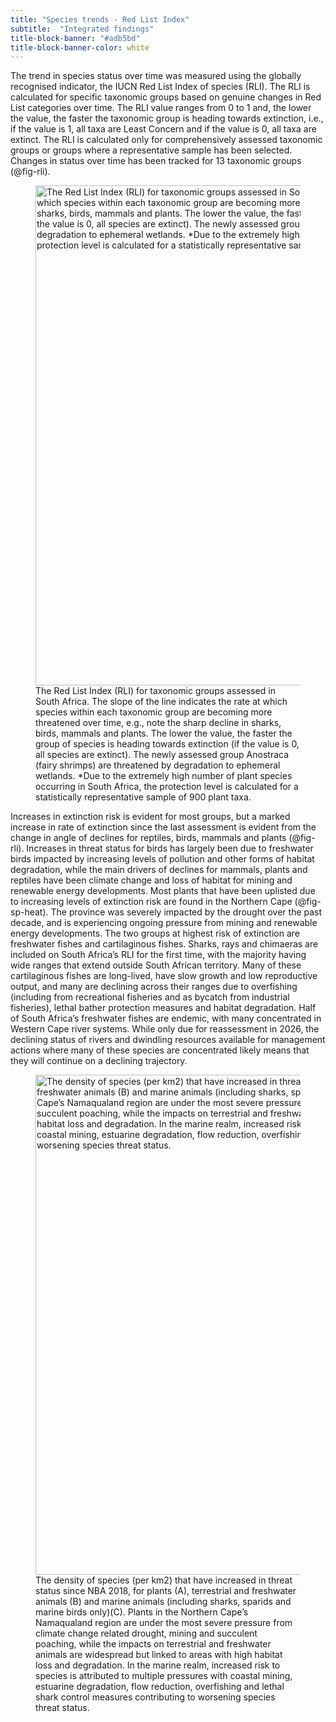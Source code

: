 ```yaml
---
title: "Species trends - Red List Index"
subtitle:  "Integrated findings"
title-block-banner: "#adb5bd"
title-block-banner-color: white
---
```


The trend in species status over time was measured using the globally recognised indicator, the IUCN Red List Index of species (RLI). The RLI is calculated for specific taxonomic groups based on genuine changes in Red List categories over time. The RLI value ranges from 0 to 1 and, the lower the value, the faster the taxonomic group is heading towards extinction, i.e., if the value is 1, all taxa are Least Concern and if the value is 0, all taxa are extinct. The RLI is calculated only for comprehensively assessed taxonomic groups or groups where a representative sample has been selected. Changes in status over time has been tracked for 13 taxonomic groups (@fig-rli).

![The Red List Index (RLI) for taxonomic groups assessed in South Africa. The slope of the line indicates the rate at which species within each taxonomic group are becoming more threatened over time, e.g., note the sharp decline in sharks, birds, mammals and plants. The lower the value, the faster the group of species is heading towards extinction (if the value is 0, all species are extinct). The newly assessed group Anostraca (fairy shrimps) are threatened by degradation to ephemeral wetlands. \*Due to the extremely high number of plant species occurring in South Africa, the protection level is calculated for a statistically representative sample of 900 plant taxa.](imgs/rli11.png){#fig-rli fig-align="center" width="800"}

Increases in extinction risk is evident for most groups, but a marked increase in rate of extinction since the last assessment is evident from the change in angle of declines for reptiles, birds, mammals and plants (@fig-rli). Increases in threat status for birds has largely been due to freshwater birds impacted by increasing levels of pollution and other forms of habitat degradation, while the main drivers of declines for mammals, plants and reptiles have been climate change and loss of habitat for mining and renewable energy developments. Most plants that have been uplisted due to increasing levels of extinction risk are found in the Northern Cape (@fig-sp-heat). The province was severely impacted by the drought over the past decade, and is experiencing ongoing pressure from mining and renewable energy developments. The two groups at highest risk of extinction are freshwater fishes and cartilaginous fishes. Sharks, rays and chimaeras are included on South Africa’s RLI for the first time, with the majority having wide ranges that extend outside South African territory. Many of these cartilaginous fishes are long-lived, have slow growth and low reproductive output, and many are declining across their ranges due to overfishing (including from recreational fisheries and as bycatch from industrial fisheries), lethal bather protection measures and habitat degradation. Half of South Africa’s freshwater fishes are endemic, with many concentrated in Western Cape river systems. While only due for reassessment in 2026, the declining status of rivers and dwindling resources available for management actions where many of these species are concentrated likely means that they will continue on a declining trajectory.

![The density of species (per km2) that have increased in threat status since NBA 2018, for plants (A), terrestrial and freshwater animals (B) and marine animals (including sharks, sparids and marine birds only)(C). Plants in the Northern Cape’s Namaqualand region are under the most severe pressure from climate change related drought, mining and succulent poaching, while the impacts on terrestrial and freshwater animals are widespread but linked to areas with high habitat loss and degradation. In the marine realm, increased risk to species is attributed to multiple pressures with coastal mining, estuarine degradation, flow reduction, overfishing and lethal shark control measures contributing to worsening species threat status.](imgs/sp-heatmap12.png){#fig-sp-heat fig-align="center" width="800"}
